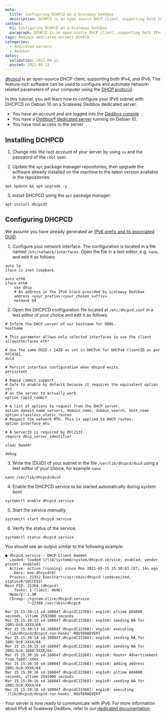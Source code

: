 ```yaml
---
meta:
  title: Configuring DCHPCD on a Scaleway Dedibox
  description: DCHPCD is an open source DHCP client, supporting both IPv4, and IPv6.
content:
  h1: Configuring DCHPCD on a Scaleway Dedibox
  paragraph: DCHPCD is an open source DHCP client, supporting both IPv4, and IPv6.
tags: dedibox dedicated-servers DCHPCD 
categories: 
  - dedicated servers
  - dedibox
dates:
  validation: 2022-09-12
  posted: 2021-03-12
---
```


[dhcpcd](https://roy.marples.name/projects/dhcpcd/) is an open-source DHCP client, supporting both IPv4, and IPv6. The feature-rich software can be used to configure and automate network-related parameters of your computer using the [DHCP protocol](http://en.wikipedia.org/wiki/Dynamic_Host_Configuration_Protocol).

In this tutorial, you will learn how to configure your IPv6 subnet with DHCPCD on Debian 10 on a Scaleway Dedibox dedicated server. 

	
<Message type="requirement">

  - You have an account and are logged into the [Dedibox console](https://console.online.net)
  - You have a [Dedibox&reg; dedicated server](https://www.scaleway.com/en/dedibox) running on Debian 10. 
  - You have root access to the server

</Message>


## Installing DCHPCD

1. Change into the root account of your server by using `su` and the password of the `root` user.

2. Update the `apt` package manager repositories, then upgrade the software already installed on the machine to the latest version available in the repositories: 

  ```
  apt update && apt upgrade -y
  ```

3. Install DHCPCD using the `apt` package manager:

  ```
  apt install dhcpcd5
  ```

## Configuring DHCPCD


<Message type="note">

  We assume you have already generated an [IPv6 prefix and its associated DUID](https://documentation.online.net/en/dedicated-server/network/ipv6/prefix).

</Message> 

1. Configure your network interface. The configuration is located in a file named `/etc/network/interfaces`. Open the file in a text editor, e.g. `nano`, and edit it as follows:

  ```
  auto lo
  iface lo inet loopback

  auto eth0
  iface eth0
      use dhcp
      # An address in the IPv6 block provided by Scaleway Dedibox
      address <your_prefix>:<your_chosen_suffix>
      netmask 64
  ```

2. Open the DHCPCD configuration file located at `/etc/dhcpcd.conf` in a text editor of your choice and edit it as follows:

  ```
  # Inform the DHCP server of our hostname for DDNS.
  hostname

  # This parameter allows only selected interfaces to use the client
  allowinterfaces eth*

  # Use the same DUID + IAID as set in DHCPv6 for DHCPv4 ClientID as per RFC4361.
  duid

  # Persist interface configuration when dhcpcd exits.
  persistent

  # Rapid commit support.
  # Safe to enable by default because it requires the equivalent option set
  # on the server to actually work.
  option rapid_commit

  # A list of options to request from the DHCP server.
  option domain_name_servers, domain_name, domain_search, host_name
  option classless_static_routes
  # Respect the network MTU. This is applied to DHCP routes.
  option interface_mtu

  # A ServerID is required by RFC2131.
  require dhcp_server_identifier

  slaac hwaddr

  debug
  ```

3. Write the [DUID] of your subnet in the file `/var/lib/dhcpcd/duid` using a text editor of your choice, for example `nano`:

  ```
  nano /var/lib/dhcpcd/duid
  ```

4. Enable the DHCPCD service to be started automatically during system boot.

  ```
  systemctl enable dhcpcd.service
  ```

5. Start the service manually.

  ```
  systemctl start dhcpcd.service
  ```

6. Verify the status of the service.

  ```
  systemctl status dhcpcd.service
  ```

  You should see an output similar to the following example: 

  ```
  ● dhcpcd.service - DHCP Client Daemon
    Loaded: loaded (/lib/systemd/system/dhcpcd.service; enabled; vendor preset: enabled)
    Active: active (running) since Mon 2021-03-15 15:30:03 CET; 14s ago
      Docs: man:dhcpcd(8)
    Process: 22352 ExecStart=/usr/sbin/dhcpcd (code=exited, status=0/SUCCESS)
  Main PID: 22368 (dhcpcd)
      Tasks: 1 (limit: 4696)
    Memory: 1.5M
    CGroup: /system.slice/dhcpcd.service
            └─22368 /usr/sbin/dhcpcd

  Mar 15 15:30:13 sd-160847 dhcpcd[22368]: enp1s0: pltime 604800 seconds, vltime 2592000 seconds
  Mar 15 15:30:13 sd-160847 dhcpcd[22368]: enp1s0: sending NA for 2001:bc8:XXXX/64
  Mar 15 15:30:13 sd-160847 dhcpcd[22368]: enp1s0: executing `/lib/dhcpcd/dhcpcd-run-hooks' ROUTERADVERT
  Mar 15 15:30:14 sd-160847 dhcpcd[22368]: enp1s0: sending NA for 2001:bc8:XXXX/64
  Mar 15 15:30:15 sd-160847 dhcpcd[22368]: enp1s0: sending NA for 2001:bc8:1600:XXXX/64
  Mar 15 15:30:16 sd-160847 dhcpcd[22368]: enp1s0: Router Advertisement from fe80::XXXX
  Mar 15 15:30:16 sd-160847 dhcpcd[22368]: enp1s0: adding address 2001:bc8:XXXX/64
  Mar 15 15:30:16 sd-160847 dhcpcd[22368]: enp1s0: pltime 604800 seconds, vltime 2592000 seconds
  Mar 15 15:30:16 sd-160847 dhcpcd[22368]: enp1s0: sending NA for 2001:bc8:XXXX/64
  Mar 15 15:30:16 sd-160847 dhcpcd[22368]: enp1s0: executing `/lib/dhcpcd/dhcpcd-run-hooks' ROUTERADVERT
  ```

Your server is now ready to communicate with IPv6. For more information about IPv6 at Scaleway Dedibox, refer to our [dedicated documentation](https://documentation.online.net/en/dedicated-server/network/ipv6/start).

